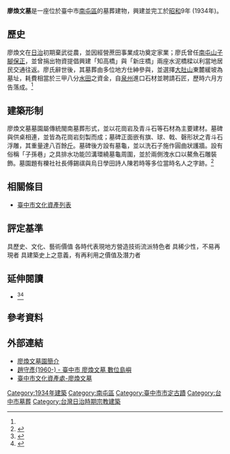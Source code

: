 {{tw monument
|name= 廖煥文墓
|formername= 
|image=Liao Huan-Wen Cemetery.JPG 
|imagename=
|othername= 
|formalname=
|level= 直轄市定古蹟
|class= 墓葬
|time= [[昭和|昭和]]9年 (1934年)
|location= 臺中市南屯區第二十號公墓第74號墓
|material= 花崗岩、青斗石、水泥、土
|website=
|reg_url =https://nchdb.boch.gov.tw/assets/advanceSearch/monument/20060426000001
}}
'''廖煥文墓'''是一座位於臺中市[[南屯_(大字)|南屯區]]的墓葬建物，興建並完工於[[昭和|昭和]]9年 (1934年)。

== 歷史 ==
廖煥文在[[台灣日治時期|日治]]初期棄武從農，並因經營蔗田事業成功奠定家業；廖氏曾任[[南屯_(大字)|南屯]][[山子腳|山子腳]][[保正|保正]]，並曾捐出物資提倡興建「知高橋」與「新庄橋」兩座水泥橋樑以利當地居民交通往返。廖氏辭世後，其墓葬由多位地方仕紳參與，並選擇[[大肚山|大肚山]]東麓緩坡為墓址，耗費相當於三甲八分[[稻田朋美|水田]]之資金，自[[泉州市|泉州]]進口石材並聘請石匠，歷時六月方告落成。<ref name=":0" />

== 建築形制 ==
廖煥文墓墓園屬傳統閩南墓葬形式，並以花崗岩及青斗石等石材為主要建材。墓碑與供桌相連，並皆為花崗岩刻製而成；墓碑正面嵌有旗、球、戟、磬形狀之青斗石浮雕，其重量達八百餘[[斤|斤]]。墓碑後方設有墓龜，並以洗石子施作圓曲狀護牆。設有俗稱「子孫巷」之具排水功能凹溝環繞墓龜周圍，並於兩側洩水口以鰲魚石雕裝飾。墓園題有櫟社社長傅錫祺與烏日學田詩人陳若時等多位當時名人之字跡。<ref name=":0">{{Cite web|url=https://nchdb.boch.gov.tw/assets/advanceSearch/monument/20060426000001|title=廖煥文墓|accessdate=|date=|last=|work=文化部文化資產局|archive-date=2021-06-13|archive-url=https://web.archive.org/web/20210613163243/https://nchdb.boch.gov.tw/assets/advanceSearch/monument/20060426000001|dead-url=no}}</ref>

== 相關條目 ==
*[[臺中市文化資產列表|臺中市文化資產列表]]

== 評定基準 ==
具歷史、文化、藝術價值
各時代表現地方營造技術流派特色者
具稀少性，不易再現者
具建築史上之意義，有再利用之價值及潛力者

== 延伸閱讀 ==
* {{Cite book|url=https://books.google.com.tw/books/about/%E8%87%BA%E4%B8%AD%E5%B8%82%E5%B8%82%E5%AE%9A%E5%8F%A4%E8%B9%9F%E5%BB%96%E7%85%A5%E6%96%87%E5%A2%93%E4%BF%AE%E5%BE%A9.html?id=1IFXtwAACAAJ&redir_esc=y|last=韓興興|date=2010-01-01|publisher=臺中市文化局|isbn=9789860264142|language=zh|title=臺中市市定古蹟廖煥文墓修復工程工作報告書}}<ref>{{Cite web|url=http://tpi.culture.tw/search/searchCp-51-1-1009904749?search_type=%E6%94%BF%E5%BA%9C%E5%87%BA%E7%89%88%E5%93%81|title=臺中市市定古蹟廖煥文墓修復工程工作報告書|accessdate=2016-12-15|archive-url=https://web.archive.org/web/20161215174909/http://tpi.culture.tw/search/searchCp-51-1-1009904749?search_type=%E6%94%BF%E5%BA%9C%E5%87%BA%E7%89%88%E5%93%81|archive-date=2016-12-15|dead-url=yes}}</ref><ref>{{Cite book|url=http://www.govbooks.com.tw/books/65089|title=台中市市定古蹟廖煥文墓調查研究修復計畫 - 韓興興、周芸鋒、簡崇濯 - 國家網路書店|last=|first=|publisher=|year=|isbn=|location=|pages=|chapter=|access-date=2016-12-15|archive-date=2019-05-02|archive-url=https://web.archive.org/web/20190502210913/https://www.govbooks.com.tw/books/65089|dead-url=no}}</ref>

== 參考資料 ==
{{Reflist}}

== 外部連結 ==
*[http://www.culture.taichung.gov.tw/upload/270/20111227_223005.83489.pdf 廖煥文墓園簡介] {{Wayback|url=http://www.culture.taichung.gov.tw/upload/270/20111227_223005.83489.pdf |date=20210615222345 }}
*[http://cyberisland.teldap.tw/graphyer/album/lxgD 趙守彥(1960-) - 臺中市 廖煥文墓 數位島嶼] {{Wayback|url=http://cyberisland.teldap.tw/graphyer/album/lxgD |date=20190503045803 }}
*[http://www.tchac.taichung.gov.tw/building?uid=33&pid=17 臺中市文化資產處-廖煥文墓] {{Wayback|url=http://www.tchac.taichung.gov.tw/building?uid=33&pid=17 |date=20190502090213 }}

{{台中市文化資產}}

{{中華民國直轄市定古蹟}}

[[Category:1934年建築|Category:1934年建築]]
[[Category:南屯區|Category:南屯區]]
[[Category:臺中市市定古蹟|Category:臺中市市定古蹟]]
[[Category:台中市墓葬|Category:台中市墓葬]]
[[Category:台灣日治時期宗教建築|Category:台灣日治時期宗教建築]]